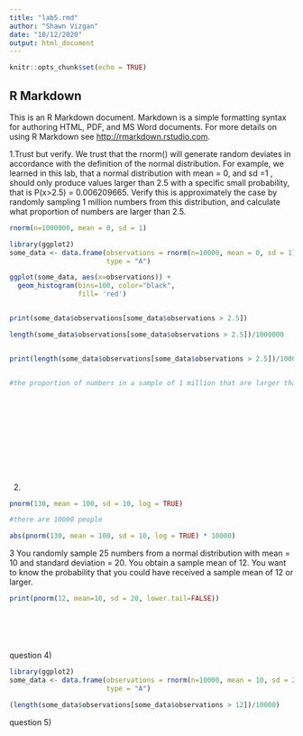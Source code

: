 ```yaml
---
title: "lab5.rmd"
author: "Shawn Vizgan"
date: "10/12/2020"
output: html_document
---
```


```r
knitr::opts_chunk$set(echo = TRUE)
```

## R Markdown

This is an R Markdown document. Markdown is a simple formatting syntax for authoring HTML, PDF, and MS Word documents. For more details on using R Markdown see <http://rmarkdown.rstudio.com>.


1.Trust but verify. We trust that the rnorm() will generate random deviates in accordance with the definition of the normal distribution. For example, we learned in this lab, that a normal distribution with mean = 0, and sd =1 , should only produce values larger than 2.5 with a specific small probability, that is P(x>2.5) = 0.006209665. Verify this is approximately the case by randomly sampling 1 million numbers from this distribution, and calculate what proportion of numbers are larger than 2.5.
```r
rnorm(n=1000000, mean = 0, sd = 1)

library(ggplot2)
some_data <- data.frame(observations = rnorm(n=10000, mean = 0, sd = 1),
                        type = "A")

ggplot(some_data, aes(x=observations)) +
  geom_histogram(bins=100, color="black",
                 fill= 'red')


print(some_data$observations[some_data$observations > 2.5])

length(some_data$observations[some_data$observations > 2.5])/1000000


print(length(some_data$observations[some_data$observations > 2.5])/1000000)


#the proportion of numbers in a sample of 1 million that are larger than 2.5 is even smaller in this case.













```
2)
```r

pnorm(130, mean = 100, sd = 10, log = TRUE)

#there are 10000 people

abs(pnorm(130, mean = 100, sd = 10, log = TRUE) * 10000)
```




3 You randomly sample 25 numbers from a normal distribution with mean = 10 and standard deviation = 20. You obtain a sample mean of 12. You want to know the probability that you could have received a sample mean of 12 or larger.
```r


print(pnorm(12, mean=10, sd = 20, lower.tail=FALSE))







```




question 4)
```r

library(ggplot2)
some_data <- data.frame(observations = rnorm(n=10000, mean = 10, sd = 20),
                        type = "A")

(length(some_data$observations[some_data$observations > 12])/10000)
```



question 5)